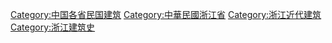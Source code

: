 [[Category:中国各省民国建筑|Category:中国各省民国建筑]]
[[Category:中華民國浙江省|Category:中華民國浙江省]]
[[Category:浙江近代建筑|Category:浙江近代建筑]]
[[Category:浙江建筑史|Category:浙江建筑史]]